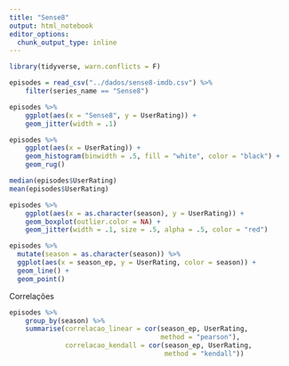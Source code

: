 ```yaml
---
title: "Sense8"
output: html_notebook
editor_options: 
  chunk_output_type: inline
---
```


```r
library(tidyverse, warn.conflicts = F)
```


```r
episodes = read_csv("../dados/sense8-imdb.csv") %>% 
    filter(series_name == "Sense8")
```

```r
episodes %>% 
    ggplot(aes(x = "Sense8", y = UserRating)) + 
    geom_jitter(width = .1) 
```

```r
episodes %>% 
    ggplot(aes(x = UserRating)) + 
    geom_histogram(binwidth = .5, fill = "white", color = "black") + 
    geom_rug()

```

```r
median(episodes$UserRating)
mean(episodes$UserRating)
```

```r
episodes %>% 
    ggplot(aes(x = as.character(season), y = UserRating)) + 
    geom_boxplot(outlier.color = NA) +   
    geom_jitter(width = .1, size = .5, alpha = .5, color = "red")
```

```r
episodes %>% 
  mutate(season = as.character(season)) %>% 
  ggplot(aes(x = season_ep, y = UserRating, color = season)) + 
  geom_line() + 
  geom_point() 
```

Correlações

```r
episodes %>% 
    group_by(season) %>% 
    summarise(correlacao_linear = cor(season_ep, UserRating, 
                                      method = "pearson"), 
              correlacao_kendall = cor(season_ep, UserRating, 
                                       method = "kendall"))

```

